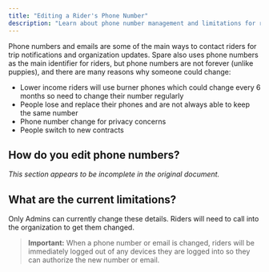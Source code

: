```yaml
---
title: "Editing a Rider's Phone Number"
description: "Learn about phone number management and limitations for rider accounts"
---
```


Phone numbers and emails are some of the main ways to contact riders for trip notifications and organization updates. Spare also uses phone numbers as the main identifier for riders, but phone numbers are not forever (unlike puppies), and there are many reasons why someone could change:

- Lower income riders will use burner phones which could change every 6 months so need to change their number regularly
- People lose and replace their phones and are not always able to keep the same number
- Phone number change for privacy concerns
- People switch to new contracts

## How do you edit phone numbers?

_This section appears to be incomplete in the original document._

## What are the current limitations?

Only Admins can currently change these details. Riders will need to call into the organization to get them changed.

> **Important:** When a phone number or email is changed, riders will be immediately logged out of any devices they are logged into so they can authorize the new number or email.
